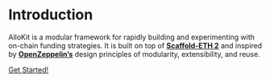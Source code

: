 
# Introduction

AlloKit is a modular framework for rapidly building and experimenting with on-chain funding strategies.
It is built on top of **[Scaffold-ETH 2](https://github.com/scaffold-eth/scaffold-eth-2)** and inspired by **[OpenZeppelin’s](https://docs.openzeppelin.com/contracts/5.x/)** design principles of modularity, extensibility, and reuse.

[Get Started!](./get-started)
